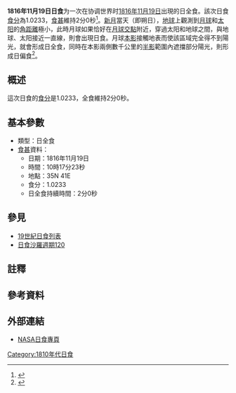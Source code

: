 {{Infobox Solar eclipse
| Year        = 1816
| Month       = 11
| Day         = 19
| Type        = 日全食
| Image       = SE1816Nov19T.png
| Image size  = 200px
| Image intro = 1816年11月19日日全食路徑圖
  <!--   日食資料   -->
| Gamma       = 0.8408
| Mag         = 1.0233
| Saros       = [[日食沙羅週期120|120]]
| Saros total = 
| Saros seq   = 
  <!--     食甚     -->
| Duration    = 2分0秒
| Location    = 
| Coords      = 
| Width       = 145公里
  <!--   開始時間   -->
| Partial     = 
| Start type  = 
| Centre      = 
| Greatest    = 10:17:23
  <!--     倒數     -->
| hour        = 10
| minute      = 17
| second      = 23
| Duration_s  = 
}}
'''1816年11月19日日食'''为一次在协调世界时[[1816年|1816年]][[11月19日|11月19日]]出現的日全食。該次日食[[食分|食分]]為1.0233，[[食甚|食甚]]維持2分0秒<ref name="nasa_catalog_list">{{cite web |url=http://eclipse.gsfc.nasa.gov/SEcat5/SE1801-1900.html |title=Catalog of Solar Eclipses: 1801 to 1900 |language=en |publisher=[[NASA|NASA]] |accessdate=2009-07-26 |archiveurl=https://web.archive.org/web/20150112204733/http://eclipse.gsfc.nasa.gov/SEcat5/SE1801-1900.html |archivedate=2015-01-12 |deadurl=no }}</ref>。[[新月|新月]]當天（即朔日），[[地球|地球]]上觀測到[[月球|月球]]和[[太阳|太阳]]的[[角距離|角距離]]極小，此時月球如果恰好在[[月球交點|月球交點]]附近，穿過太阳和地球之間，與地球、太阳接近一直線，則會出現日食。月球[[本影|本影]]接觸地表而使該區域完全得不到陽光，就會形成日全食，同時在本影兩側數千公里的[[半影|半影]]範圍內遮擋部分陽光，則形成日偏食<ref name="astron">{{cite web |author=樊忠玉 |title=日（月）食 |url=http://www.astron.ac.cn/bencandy-51-1630-1.htm |publisher=中国天文科普网 |archiveurl=https://web.archive.org/web/20140917080048/http://www.astron.ac.cn/bencandy-51-1630-1.htm |archivedate=2014-09-17 |deadurl=no |date=2010-01-23 |accessdate=2015-08-04 |language=zh-cn }}</ref>。

== 概述 ==
這次日食的[[食分|食分]]是1.0233，全食維持2分0秒。

== 基本參數 ==
{{NoteUTC}}
* 類型：日全食
*[[食甚|食甚]]資料：
** 日期：1816年11月19日
** 時間：10時17分23秒 
** 地點：35N 41E
** 食分：1.0233
** 日全食持續時間：2分0秒

== 參見 ==
{{日食主題}}
* [[19世紀日食列表|19世紀日食列表]]
* [[日食沙羅週期120|日食沙羅週期120]]

== 註釋 ==
{{NoteFoot}}

== 參考資料 ==
{{reflist}}

== 外部連結 ==
* [http://eclipse.gsfc.nasa.gov/solar.html NASA日食專頁]{{Wayback|url=http://eclipse.gsfc.nasa.gov/solar.html |date=20190108200537 }}{{en icon}}

{{日食}}

[[Category:1810年代日食|Category:1810年代日食]]

{{Eclipse-stub}}